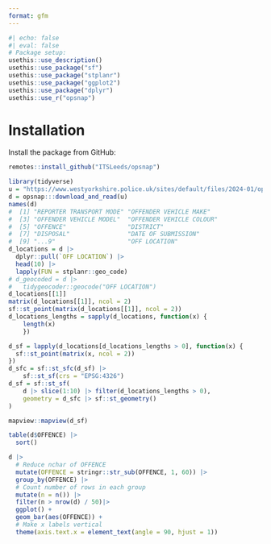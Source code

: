 ```yaml
---
format: gfm
---
```


```r
#| echo: false
#| eval: false
# Package setup:
usethis::use_description()
usethis::use_package("sf")
usethis::use_package("stplanr")
usethis::use_package("ggplot2")
usethis::use_package("dplyr")
usethis::use_r("opsnap")
```

# Installation

Install the package from GitHub:

```r
remotes::install_github("ITSLeeds/opsnap")
```


```r
library(tidyverse)
u = "https://www.westyorkshire.police.uk/sites/default/files/2024-01/operation_snap_oct-dec_2023_0.xlsx"
d = opsnap:::download_and_read(u)
names(d)
#  [1] "REPORTER TRANSPORT MODE" "OFFENDER VEHICLE MAKE"  
#  [3] "OFFENDER VEHICLE MODEL"  "OFFENDER VEHICLE COLOUR"
#  [5] "OFFENCE"                 "DISTRICT"               
#  [7] "DISPOSAL"                "DATE OF SUBMISSION"     
#  [9] "...9"                    "OFF LOCATION"  
d_locations = d |>
  dplyr::pull(`OFF LOCATION`) |>
  head(10) |>
  lapply(FUN = stplanr::geo_code)
# d_geocoded = d |>
#   tidygeocoder::geocode("OFF LOCATION")
d_locations[[1]]
matrix(d_locations[[1]], ncol = 2)
sf::st_point(matrix(d_locations[[1]], ncol = 2))
d_locations_lengths = sapply(d_locations, function(x) {
    length(x)
    })

d_sf = lapply(d_locations[d_locations_lengths > 0], function(x) {
  sf::st_point(matrix(x, ncol = 2))
})
d_sfc = sf::st_sfc(d_sf) |>
    sf::st_sf(crs = "EPSG:4326")
d_sf = sf::st_sf(
    d |> slice(1:10) |> filter(d_locations_lengths > 0),
    geometry = d_sfc |> sf::st_geometry()
)

mapview::mapview(d_sf)
```


```r
table(d$OFFENCE) |>
  sort()
```


```r
d |>
  # Reduce nchar of OFFENCE
  mutate(OFFENCE = stringr::str_sub(OFFENCE, 1, 60)) |>
  group_by(OFFENCE) |>
  # Count number of rows in each group
  mutate(n = n()) |>
  filter(n > nrow(d) / 50)|>
  ggplot() +
  geom_bar(aes(OFFENCE)) +
  # Make x labels vertical
  theme(axis.text.x = element_text(angle = 90, hjust = 1))
  
```